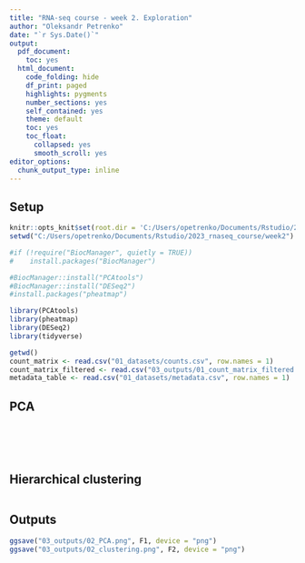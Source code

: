 ```yaml
---
title: "RNA-seq course - week 2. Exploration"
author: "Oleksandr Petrenko"
date: "`r Sys.Date()`"
output:
  pdf_document:
    toc: yes
  html_document:
    code_folding: hide
    df_print: paged
    highlights: pygments
    number_sections: yes
    self_contained: yes
    theme: default
    toc: yes
    toc_float:
      collapsed: yes
      smooth_scroll: yes
editor_options: 
  chunk_output_type: inline
---
```


## Setup

```r
knitr::opts_knit$set(root.dir = 'C:/Users/opetrenko/Documents/Rstudio/2023_rnaseq_course/week2')
setwd("C:/Users/opetrenko/Documents/Rstudio/2023_rnaseq_course/week2")
```

```r
#if (!require("BiocManager", quietly = TRUE))
#    install.packages("BiocManager")

#BiocManager::install("PCAtools")
#BiocManager::install("DESeq2")
#install.packages("pheatmap")
```

```r
library(PCAtools)
library(pheatmap)
library(DESeq2)
library(tidyverse)

getwd()
count_matrix <- read.csv("01_datasets/counts.csv", row.names = 1)
count_matrix_filtered <- read.csv("03_outputs/01_count_matrix_filtered.csv", row.names = 1)
metadata_table <- read.csv("01_datasets/metadata.csv", row.names = 1)
```
## PCA

```r

```

```r


```

```r



```

```r

```

```r

```


## Hierarchical clustering

```r

```

## Outputs

```r
ggsave("03_outputs/02_PCA.png", F1, device = "png")
ggsave("03_outputs/02_clustering.png", F2, device = "png")
```

